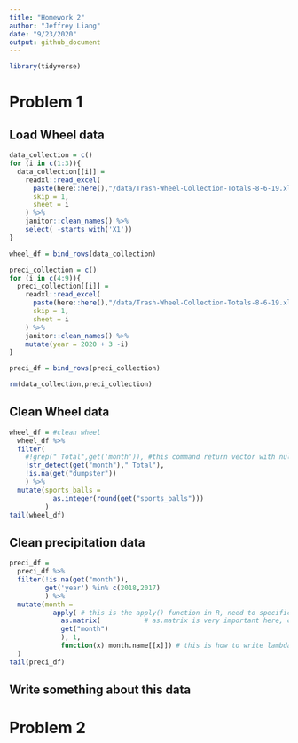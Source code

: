 ```yaml
---
title: "Homework 2"
author: "Jeffrey Liang"
date: "9/23/2020"
output: github_document
---
```

```r
library(tidyverse)
```

# Problem 1 

## Load Wheel data
```r
data_collection = c()
for (i in c(1:3)){
  data_collection[[i]] = 
    readxl::read_excel(
      paste(here::here(),"/data/Trash-Wheel-Collection-Totals-8-6-19.xlsx",sep=''),
      skip = 1,
      sheet = i
    ) %>% 
    janitor::clean_names() %>% 
    select( -starts_with('X1'))
}

wheel_df = bind_rows(data_collection)

preci_collection = c()
for (i in c(4:9)){
  preci_collection[[i]] = 
    readxl::read_excel(
      paste(here::here(),"/data/Trash-Wheel-Collection-Totals-8-6-19.xlsx",sep=''),
      skip = 1,
      sheet = i
    ) %>% 
    janitor::clean_names() %>% 
    mutate(year = 2020 + 3 -i)
}

preci_df = bind_rows(preci_collection)

rm(data_collection,preci_collection)
```


## Clean Wheel data

```r
wheel_df = #clean wheel
  wheel_df %>% 
  filter(
    #!grep(" Total",get('month')), #this command return vector with null row, so the data can't subset
    !str_detect(get("month")," Total"),
    !is.na(get("dumpster"))
    ) %>% 
  mutate(sports_balls = 
           as.integer(round(get("sports_balls")))
         )
tail(wheel_df)
```

## Clean precipitation data
```r
preci_df = 
  preci_df %>%
  filter(!is.na(get("month")),
         get('year') %in% c(2018,2017)
         ) %>% 
  mutate(month =
           apply( # this is the apply() function in R, need to specific dim before giving function, weird
             as.matrix(           # as.matrix is very important here, cuz pull() or get() have NULL dim()
             get("month")
             ), 1,
             function(x) month.name[[x]]) # this is how to write lambda in R, clean
  )
tail(preci_df)
```


## Write something about this data
 
\newpage
# Problem 2
